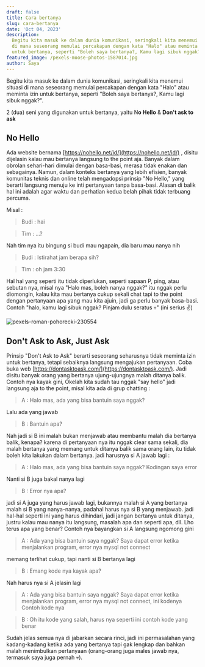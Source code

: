 ```yaml
---
draft: false
title: Cara bertanya
slug: cara-bertanya
date: 'Oct 04, 2023'
description:
  Begitu kita masuk ke dalam dunia komunikasi, seringkali kita menemui situasi
  di mana seseorang memulai percakapan dengan kata "Halo" atau meminta izin
  untuk bertanya, seperti "Boleh saya bertanya?, Kamu lagi sibuk nggak?".
featured_image: /pexels-moose-photos-1587014.jpg
author: Saya
---
```


Begitu kita masuk ke dalam dunia komunikasi, seringkali kita menemui situasi di mana seseorang memulai percakapan dengan kata "Halo" atau meminta izin untuk bertanya, seperti "Boleh saya bertanya?, Kamu lagi sibuk nggak?".

2 (dua) seni yang digunakan untuk bertanya, yaitu N**o Hello** & **Don't ask to ask**

## No Hello

Ada website bernama [https://nohello.net/id/](https://nohello.net/id/) , disitu dijelasin kalau mau bertanya langsung to the point aja. Banyak dalam obrolan sehari-hari dimulai dengan basa-basi, merasa tidak enakan dan sebagainya. Namun, dalam konteks bertanya yang lebih efisien, banyak komunitas teknis dan online telah mengadopsi prinsip "No Hello," yang berarti langsung menuju ke inti pertanyaan tanpa basa-basi. Alasan di balik hal ini adalah agar waktu dan perhatian kedua belah pihak tidak terbuang percuma.

Misal :

> Budi : hai

> Tim : ...?

Nah tim nya itu bingung si budi mau ngapain, dia baru mau nanya nih

> Budi : Istirahat jam berapa sih?

> Tim : oh jam 3:30

Hal hal yang seperti itu tidak diperlukan, seperti sapaan P, ping, atau sebutan nya, misal nya "Halo mas, boleh nanya nggak?" itu nggak perlu diomongin, kalau kita mau bertanya cukup sekali chat tapi to the point dengan pertanyaan apa yang mau kita ajuin, jadi ga perlu banyak basa-basi. Contoh "halo, kamu lagi sibuk nggak? Pinjam dulu seratus 💀" (ini serius ✌️)

![](/pexels-roman-pohorecki-230554.jpg 'pexels-roman-pohorecki-230554')

## Don't Ask to Ask, Just Ask

Prinsip "Don't Ask to Ask" berarti seseorang seharusnya tidak meminta izin untuk bertanya, tetapi sebaiknya langsung mengajukan pertanyaan. Coba buka web [https://dontasktoask.com/](https://dontasktoask.com/). Jadi disitu banyak orang yang bertanya ujung-ujungnya malah ditanya balik. Contoh nya kayak gini, Okelah kita sudah tau nggak "say hello" jadi langsung aja to the point, misal kita ada di grup chatting :

> A : Halo mas, ada yang bisa bantuin saya nggak?

Lalu ada yang jawab

> B : Bantuin apa?

Nah jadi si B ini malah bukan menjawab atau membantu malah dia bertanya balik, kenapa? karena di pertanyaan nya itu nggak clear sama sekali, dia malah bertanya yang memang untuk ditanya balik sama orang lain, itu tidak boleh kita lakukan dalam bertanya. jadi harusnya si A jawab lagi :

> A : Halo mas, ada yang bisa bantuin saya nggak? Kodingan saya error

Nanti si B juga bakal nanya lagi

> B : Error nya apa?

jadi si A juga yang harus jawab lagi, bukannya malah si A yang bertanya malah si B yang nanya-nanya, padahal harus nya si B yang menjawab. jadi hal-hal seperti ini yang harus dihindari, jadi jangan bertanya untuk ditanya, justru kalau mau nanya itu langsung, masalah apa dan seperti apa, dll. Lho terus apa yang benar? Contoh nya bayangkan si A langsung ngomong gini

> A : Ada yang bisa bantuin saya nggak? Saya dapat error ketika menjalankan program, error nya mysql not connect

memang terlihat cukup, tapi nanti si B bertanya lagi

> B : Emang kode nya kayak apa?

Nah harus nya si A jelasin lagi

> A : Ada yang bisa bantuin saya nggak? Saya dapat error ketika menjalankan program, error nya mysql not connect, ini kodenya Contoh kode nya

> B : Oh itu kode yang salah, harus nya seperti ini contoh kode yang benar

Sudah jelas semua nya di jabarkan secara rinci, jadi ini permasalahan yang kadang-kadang ketika ada yang bertanya tapi gak lengkap dan bahkan malah menimbulkan pertanyaan (orang-orang juga males jawab nya, termasuk saya juga pernah 💀).
